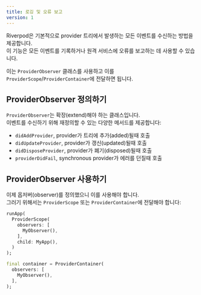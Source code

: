 ```yaml
---
title: 로깅 및 오류 보고
version: 1
---
```



Riverpod은 기본적으로 provider 트리에서 발생하는 모든 이벤트를 수신하는 방법을 제공합니다.  
이 기능은 모든 이벤트를 기록하거나 원격 서비스에 오류를 보고하는 데 사용할 수 있습니다.

이는 `ProviderObserver` 클래스를 사용하고 이를 `ProviderScope`/`ProviderContainer`에 전달하면 됩니다.

## ProviderObserver 정의하기

`ProviderObserver`는 확장(extend)해야 하는 클래스입니다.  
이벤트를 수신하기 위해 재정의할 수 있는 다양한 메서드를 제공합니다:

- `didAddProvider`, provider가 트리에 추가(added)될때 호출
- `didUpdateProvider`, provider가 갱신(updated)될때 호출
- `didDisposeProvider`, provider가 폐기(disposed)될때 호출
- `providerDidFail`, synchronous provider가 에러를 던질때 호출

<AutoSnippet raw={providerObserver} />

## ProviderObserver 사용하기

이제 옵저버(observer)를 정의했으니 이를 사용해야 합니다.  
그러기 위해서는 `ProviderScope` 또는 `ProviderContainer`에 전달해야 합니다:

```dart
runApp(
  ProviderScope(
    observers: [
      MyObserver(),
    ],
    child: MyApp(),
  )
);
```

```dart
final container = ProviderContainer(
  observers: [
    MyObserver(),
  ],
);
```
